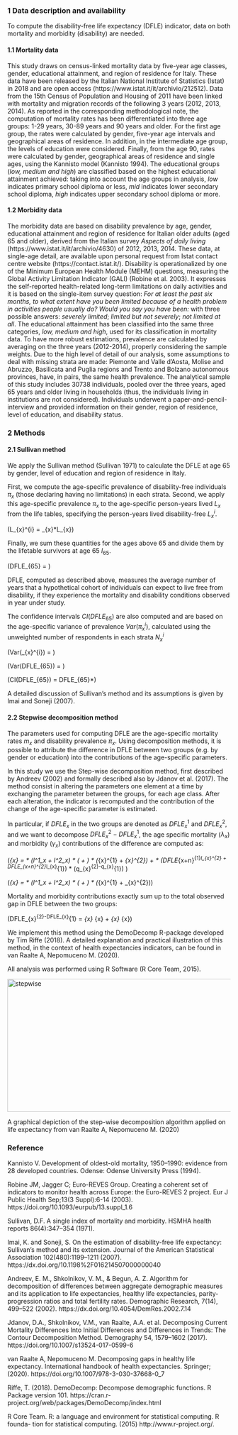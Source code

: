 <h3><b>1 Data description and availability</b></h3>

To compute the disability-free life expectancy (DFLE) indicator, data on both mortality and morbidity (disability) are needed. 

<h4><b>1.1 Mortality data</b></h4>

This study draws on census-linked mortality data by five-year age classes, gender, educational attainment, and region of residence for Italy. These data have been released by the Italian National Institute of Statistics (Istat) in 2018 and are open access (https://www.istat.it/it/archivio/212512). Data from the 15th Census of Population and Housing of 2011 have been linked with mortality and migration records of the following 3 years (2012, 2013, 2014). As reported in the corresponding methodological note, the computation of mortality rates has been differentiated into three age groups: 1-29 years, 30-89 years and 90 years and older. For the first age group, the rates were calculated by gender, five-year age intervals and geographical areas of residence. In addition, in the intermediate age group, the levels of education were considered. Finally, from the age 90, rates were calculated by gender, geographical areas of residence and single ages, using the Kannisto model (Kannisto 1994). The educational groups (<i>low, medium and high</i>) are classified based on the highest educational attainment achieved: taking into account the age groups in analysis, <i>low</i> indicates primary school diploma or less, <i>mid</i> indicates lower secondary school diploma, <i>high</i> indicates upper secondary school diploma or more. 

<h4><b>1.2 Morbidity data</b></h4>

The morbidity data are based on disability prevalence by age, gender, educational attainment and region of residence for Italian older adults (aged 65 and older), derived from the Italian survey <i>Aspects of daily living</i> (https://www.istat.it/it/archivio/4630) of 2012, 2013, 2014. These data, at single-age detail, are available upon personal request from Istat contact centre website (https://contact.istat.it/). Disability is operationalized by one of the Minimum European Health Module (MEHM) questions, measuring the Global Activity Limitation Indicator (GALI) (Robine et al. 2003). It expresses the self-reported health-related long-term limitations on daily activities and it is based on the single-item survey question: <i>For at least the past six months, to what extent have you been limited because of a health problem in activities people usually do? Would you say you have been:</i> with three possible answers: <i>severely limited</i>; <i>limited but not severely</i>; <i>not limited at all</i>. The educational attainment has been classified into the same three categories, <i>low, medium and high</i>, used for its classification in mortality data. To have more robust estimations, prevalence are calculated by averaging on the three years (2012-2014), properly considering the sample weights. Due to the high level of detail of our analysis, some assumptions to deal with missing strata are made: Piemonte and Valle d'Aosta, Molise and Abruzzo, Basilicata and Puglia regions and Trento and Bolzano autonomous provinces, have, in pairs, the same health prevalence. The analytical sample of this study includes 30738 individuals, pooled over the three years, aged 65 years and older living in households (thus, the individuals living in institutions are not considered). Individuals underwent a paper-and-pencil-interview and provided information on their gender, region of residence, level of education, and disability status.

<h3><b>2 Methods</h3>

<h4>2.1 Sullivan method</b></h4>

We apply the Sullivan method (Sullivan 1971) to calculate the DFLE at age 65 by gender, level of education and region of residence in Italy.

First, we compute the age-specific prevalence of disability-free individuals $\pi_{x}$ (those declaring having no limitations) in each strata. Second, we apply this age-specific prevalence $\pi_{x}$ to the age-specific person-years lived $L_{x}$ from the life tables, specifying the person-years lived disability-free $L_{x}^{i}$.

<p><span class="math inline">\(L_{x}^{i} = \pi_{x}*L_{x}\)</span></p>

Finally, we sum these quantities for the ages above 65 and divide them by the lifetable survivors at age 65 $l_{65}$.

<p><span class="math inline">\(DFLE_{65} = \frac{\sum_{x=65}^{85+}
L_{x}^{i}}{l_{65}}\)</span></p>

DFLE, computed as described above, measures the average number of years that a hypothetical cohort of individuals can expect to live free from disability, if they experience the mortality and disability conditions observed in year under study.

The confidence intervals $CI(DFLE_{65})$ are also computed and are based on the age-specific variance of prevalence $Var(\pi_{x}^{i})$, calculated using the unweighted number of respondents in each strata $N_{x}^{i}$

<p><span class="math inline">\(Var(\pi_{x}^{i}) = \frac{\pi_{x}^{i}*(1-\pi_{x}^{i})}{N_{x}^{i}} \)</span></p>

<p><span class="math inline">\(Var(DFLE_{65}) = \frac{\sum_{x=65}^{85+}
L_{x}^i{}^2*Var(\pi_{x}^{i})}{l_{65}^{2}}\)</span></p>

<p><span class="math inline">\(CI(DFLE_{65}) = DFLE_{65}\pm1.96*\sqrt{Var(DFLE_{65})}\)</span></p>

A detailed discussion of Sullivan's method and its assumptions is given by Imai and Soneji (2007).



<h4><b>2.2 Stepwise decomposition method</b></h4>

The parameters used for computing DFLE are the age-specific mortality rates $m_{x}$ and disability prevalence $\pi_{x}$. Using decomposition methods, it is possible to attribute the difference in DFLE between two groups (e.g. by gender or education) into the contributions of the age-specific parameters.

In this study we use the Step-wise decomposition method, first described by Andreev (2002) and formally described also by Jdanov et al. (2017). The method consist in altering the parameters one element at a time by exchanging the parameter between the groups, for each age class. After each alteration, the indicator is recomputed and the contribution of the change of the age-specific parameter is estimated.

In particular, if $DFLE_{x}$ in the two groups are denoted as $DFLE_{x}^{1}$ and $DFLE_{x}^{2}$, and we want to decompose $DFLE_{x}^{2}-DFLE_{x}^{1}$, the age specific mortality ($\lambda_{x}$) and morbidity ($\gamma_{x}$) contributions of the difference are computed as:

<p><span class="math inline">\(\lambda_{x} = \frac{1}{4} * (l^1_x + l^2_x) * (\frac{L^1_x}{l^1_x} + \frac{L^2_x}{l^2_x}) * (\pi_{x}^{1} + \pi_{x}^{2}) + \frac{1}{2} * (DFLE_{x+n}^{1}*l_{x}^{2} + DFLE_{x+n}^{2}*l_{x}^{1}) * (q_{x}^{2}-q_{x}^{1}) \)</span></p>

<p><span class="math inline">\(\gamma_{x} = \frac{1}{4} * (l^1_x + l^2_x) * (\frac{L^1_x}{l^1_x} + \frac{L^2_x}{l^2_x}) * (\pi_{x}^{1} + \pi_{x}^{2})\)</span></p>


Mortality and morbidity contributions exactly sum up to the total observed gap in DFLE between the two groups:
<p><span class="math inline">\(DFLE_{x}^{2}-DFLE_{x}^{1} = \sum_{x} \lambda_{x} + \sum_{x} \gamma_{x}\)</span></p> 


We implement this method using the DemoDecomp R-package developed by Tim Riffe (2018). A detailed explanation and practical illustration of this method, in the context of health expectancies indicators, can be found in van Raalte A, Nepomuceno M. (2020).

All analysis was performed using R Software (R Core Team, 2015).

<img src="./fig_for_shiny/stepwise.png" alt="stepwise" width="600" height="300">

A graphical depiction of the step-wise decomposition algorithm applied on life expectancy from van Raalte A, Nepomuceno M. (2020)





<h3><b>Reference</b></h3>

Kannisto V. Development of oldest-old mortality, 1950–1990: evidence from 28 developed countries. Odense: Odense University Press (1994).

Robine JM, Jagger C; Euro-REVES Group. Creating a coherent set of indicators to monitor health across Europe: the Euro-REVES 2 project. Eur J Public Health Sep;13(3 Suppl):6-14 (2003). https://doi.org/10.1093/eurpub/13.suppl_1.6

Sullivan, D.F. A single index of mortality and morbidity. HSMHA health reports 86(4):347–354 (1971).

Imai, K. and Soneji, S. On the estimation of disability-free life expectancy: Sullivan’s method and its extension. Journal of the American Statistical Association 102(480):1199–1211 (2007). https://dx.doi.org/10.1198%2F016214507000000040

Andreev, E. M., Shkolnikov, V. M., & Begun, A. Z. Algorithm for decomposition of differences between aggregate demographic measures and its application to life expectancies, healthy life expectancies, parity-progression ratios and total fertility rates. Demographic Research, 7(14), 499–522 (2002). https://dx.doi.org/10.4054/DemRes.2002.7.14

Jdanov, D.A., Shkolnikov, V.M., van Raalte, A.A. et al. Decomposing Current Mortality Differences Into Initial Differences and Differences in Trends: The Contour Decomposition Method. Demography 54, 1579–1602 (2017). https://doi.org/10.1007/s13524-017-0599-6

van Raalte A, Nepomuceno M. Decomposing gaps in healthy life expectancy. International handbook of health expectancies. Springer; (2020). https://doi.org/10.1007/978-3-030-37668-0_7

Riffe, T. (2018). DemoDecomp: Decompose demographic functions. R Package version 101. https://cran.r-project.org/web/packages/DemoDecomp/index.html

R Core Team. R: a language and environment for statistical computing. R founda-
tion for statistical computing. (2015) http://www.r-project.org/.

